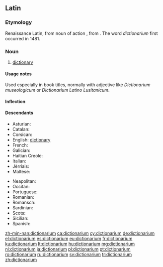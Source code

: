 ==Latin==

===Etymology===
Renaissance Latin, from noun of action {{suffix|dictio|alt1=dictiō|gloss1=speaking|arium|alt2=ārium|lang=la}}, from {{term|dico|dīcō|say, speak|lang=la}}. The word ''dictionarium'' first occurred in 1481.

===Noun===
{{la-noun|dictiōnārium|dictionarii|dictiōnāriī|n|second}}

# [[dictionary]]

====Usage notes====
Used especially in book titles, normally with adjective like ''Dictionarium museologicum'' or ''Dictionarium Latino Lusitanicum''.

====Inflection====
{{la-decl-2nd-N|dictionari|dictiōnāri}}

====Descendants====
{{top2}}
* Asturian: {{l|ast|diccionariu}}
* Catalan: {{l/ca|diccionari}}
* Corsican: {{l|co|dizziunariu}}
* English: [[dictionary]]
* French: {{l/fr|dictionnaire}}
* Galician: {{l|gl|dicionario}}
* Haitian Creole: {{l|ht|diksyonè}}
* Italian: {{l/it|dizionario}}
* Jèrriais: {{l|roa-jer|dictionnaithe}}
* Maltese: {{l|mt|dizzjunarju}}
{{mid2}}
* Neapolitan: {{l|nap|dezziunario}}
* Occitan: {{l/oc|diccionari}}
* Portuguese: {{l/pt|dicionário}}
* Romanian: {{l|ro|dicționar}}
* Romansch: {{l|rm|dicziunari}}
* Sardinian: {{l|sc|dizionariu}}
* Scots: {{l|sco|dictionar}}
* Sicilian: {{l|scn|dizziunariu}}
* Spanish: {{l/es|diccionario}}
{{bottom}}

[[zh-min-nan:dictionarium]]
[[ca:dictionarium]]
[[cy:dictionarium]]
[[de:dictionarium]]
[[el:dictionarium]]
[[es:dictionarium]]
[[eu:dictionarium]]
[[fr:dictionarium]]
[[ku:dictionarium]]
[[lt:dictionarium]]
[[hu:dictionarium]]
[[mg:dictionarium]]
[[nl:dictionarium]]
[[ja:dictionarium]]
[[pl:dictionarium]]
[[pt:dictionarium]]
[[ro:dictionarium]]
[[ru:dictionarium]]
[[sv:dictionarium]]
[[tr:dictionarium]]
[[zh:dictionarium]]